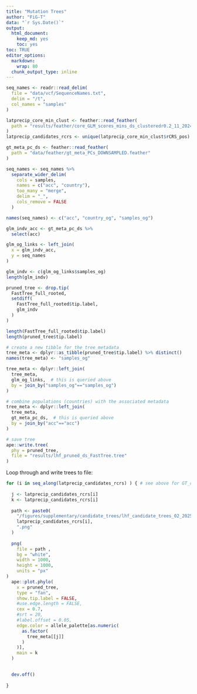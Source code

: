 ```yaml
---
title: "Mutation Trees"
author: "FiG-T"
data: "`r Sys.Date()`"
output: 
  html_document: 
    keep_md: yes
    toc: yes
toc: TRUE
editor_options:
  markdown:
    wrap: 80
  chunk_output_type: inline
---
```


```r
seq_names <- readr::read_delim(
  file = "data/vcf/SequenceNames.txt", 
  delim = "/t", 
  col_names = "samples"
)

latprecip_core_min_clust <- feather::read_feather(
  path = "results/feather/core_GLM_scores_mins_ds_clusteredr0.2_11_2024.feather" # check date
)
latprecip_candidates_rcrs <- unique(latprecip_core_min_clust$rCRS_pos)

gt_meta_pc_ds <- feather::read_feather(
  path = "data/feather/gt_meta_PCs_DOWNSAMPLED.feather"
)

```


```r
seq_names <- seq_names %>%
  separate_wider_delim(
    cols = samples, 
    names = c("acc", "country"),
    too_many = "merge",
    delim = "_", 
    cols_remove = FALSE
  )

names(seq_names) <- c("acc", "country_og", "samples_og")

glm_indv_acc <- gt_meta_pc_ds %>% 
  select(acc)

glm_og_links <- left_join(
  x = glm_indv_acc, 
  y = seq_names
)

glm_indv <- c(glm_og_links$samples_og)
length(glm_indv)
```

```r

pruned_tree <- drop.tip(
  FastTree_full_rooted, 
  setdiff(
    FastTree_full_rooted$tip.label, 
    glm_indv
  )
)

length(FastTree_full_rooted$tip.label)
length(pruned_tree$tip.label)

# create a new tibble for the tree metadata 
tree_meta <- dplyr::as_tibble(pruned_tree$tip.label) %>% distinct()
names(tree_meta) <- "samples_og"

tree_meta <- dplyr::left_join(
  tree_meta, 
  glm_og_links,  # this is queried above
  by = join_by("samples_og"=="samples_og")
)

# combine populations (countries) with the associated metadata
tree_meta <- dplyr::left_join(
  tree_meta, 
  gt_meta_pc_ds,  # this is queried above
  by = join_by("acc"=="acc")
)
```

```r
# save tree
ape::write.tree(
  phy = pruned_tree, 
  file = "results/lhf_pruned_ds_FastTree.tree"
)
```

Loop through and write trees to file: 

```r

for (i in seq_along(latprecip_candidates_rcrs) ) { # see above for GT_cor_pos
  
  j <- latprecip_candidates_rcrs[i]
  k <- latprecip_candidates_rcrs[i]
  
  path <- paste0(
    "/figures/supplementary/candidate_trees/lhf_candidate_trees_02_2025_", 
    latprecip_candidates_rcrs[i], 
    ".png"
  )
  
  png(
    file = path , 
    bg = "white", 
    width = 1000, 
    height = 1000, 
    units = "px"
)
  ape::plot.phylo(
    x = pruned_tree, 
    type = "fan",
    show.tip.label = FALSE,
    #use.edge.length = FALSE, 
    cex = 0.7, 
    #srt = 20, 
    #label.offset = 0.05, 
    edge.color = allele_palette[as.numeric(
      as.factor(
        tree_meta[[j]]
      )
    )], 
    main = k
  )

  
  dev.off()
  
}
```